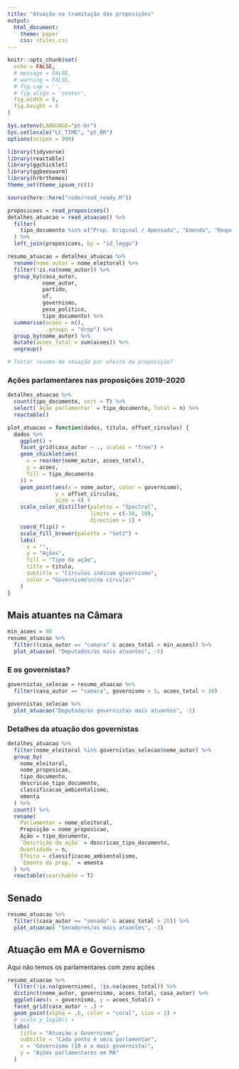 ```yaml
---
title: "Atuação na tramitação das proposições"
output:
  html_document:
    theme: paper
    css: styles.css
---
```


```r
knitr::opts_chunk$set(
  echo = FALSE,
  # message = FALSE,
  # warning = FALSE,
  # fig.cap = '',
  # fig.align = 'center',
  fig.width = 6,
  fig.height = 5
)

Sys.setenv(LANGUAGE="pt-br")
Sys.setlocale("LC_TIME", "pt_BR")
options(scipen = 999)
```

```r
library(tidyverse)
library(reactable)
library(ggchicklet)
library(ggbeeswarm)
library(hrbrthemes)
theme_set(theme_ipsum_rc())

source(here::here("code/read_ready.R"))
```

```r
proposicoes = read_proposicoes()
detalhes_atuacao = read_atuacao() %>%
  filter(
    tipo_documento %in% c("Prop. Original / Apensada", "Emenda", "Requerimento", "Parecer")
  ) %>%
  left_join(proposicoes, by = "id_leggo")

resumo_atuacao = detalhes_atuacao %>%
  rename(nome_autor = nome_eleitoral) %>% 
  filter(!is.na(nome_autor)) %>% 
  group_by(casa_autor,
           nome_autor,
           partido,
           uf,
           governismo,
           peso_politico,
           tipo_documento) %>%
  summarise(acoes = n(), 
            .groups = "drop") %>% 
  group_by(nome_autor) %>% 
  mutate(acoes_total = sum(acoes)) %>% 
  ungroup()

# Testar resumo de atuação por efeito da proposição? 
```

### Ações parlamentares nas proposições 2019-2020

```r
detalhes_atuacao %>% 
  count(tipo_documento, sort = T) %>% 
  select(`Ação parlamentar` = tipo_documento, Total = n) %>% 
  reactable()
```

```r
plot_atuacao = function(dados, titulo, offset_circulos) {
  dados %>%
    ggplot() +
    facet_grid(casa_autor ~ ., scales = "free") +
    geom_chicklet(aes(
      x = reorder(nome_autor, acoes_total),
      y = acoes,
      fill = tipo_documento
    )) +
    geom_point(aes(x = nome_autor, color = governismo),
               y = offset_circulos,
               size = 4) +
    scale_color_distiller(palette = "Spectral",
                          limits = c(-10, 10),
                          direction = 1) +
    coord_flip() +
    scale_fill_brewer(palette = "Set2") +
    labs(
      x = "",
      y = "Ações",
      fill = "Tipo da ação",
      title = titulo,
      subtitle = "Círculos indicam governismo",
      color = "Governismo\n(no círculo)"
    )
}
```


## Mais atuantes na Câmara

```r
min_acoes = 60
resumo_atuacao %>%
  filter((casa_autor == "camara" & acoes_total > min_acoes)) %>%
  plot_atuacao( "Deputados/as mais atuantes", -5)
```

### E os governistas?

```r
governistas_selecao = resumo_atuacao %>%
  filter(casa_autor == "camara", governismo > 5, acoes_total > 10)

governistas_selecao %>%
  plot_atuacao("Deputado/as governistas mais atuantes", -1)
```

### Detalhes da atuação dos governistas

```r
detalhes_atuacao %>%
  filter(nome_eleitoral %in% governistas_selecao$nome_autor) %>%
  group_by(
    nome_eleitoral,
    nome_proposicao,
    tipo_documento,
    descricao_tipo_documento,
    classificacao_ambientalismo,
    ementa
  ) %>%
  count() %>%
  rename(
    Parlamentar = nome_eleitoral,
    Propsição = nome_proposicao,
    Ação = tipo_documento,
    `Descrição da ação` = descricao_tipo_documento,
    Quantidade = n,
    Efeito = classificacao_ambientalismo,
    `Ementa da prop.` = ementa
  ) %>%
  reactable(searchable = T)
```

## Senado

```r
resumo_atuacao %>%
  filter((casa_autor == "senado" & acoes_total > 25)) %>%
  plot_atuacao( "Senadores/as mais atuantes", -2)
```

## Atuação em MA e Governismo

Aqui não temos os parlamentares com zero ações

```r
resumo_atuacao %>% 
  filter(!is.na(governismo), !is.na(acoes_total)) %>% 
  distinct(nome_autor, governismo, acoes_total, casa_autor) %>% 
  ggplot(aes(x = governismo, y = acoes_total)) + 
  facet_grid(casa_autor ~ .) + 
  geom_point(alpha = .6, color = "coral", size = 2) + 
  # scale_y_log10() + 
  labs(
    title = "Atuação x Governismo", 
    subtitle = "Cada ponto é um/a parlamentar", 
    x = "Governismo (10 é o mais governista)", 
    y = "Ações parlamentares em MA"
  )
  
```


